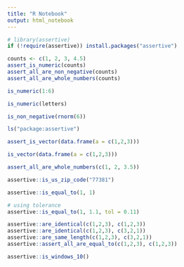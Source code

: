 ```yaml
---
title: "R Notebook"
output: html_notebook
---
```



```r
# library(assertive)
if (!require(assertive)) install.packages("assertive")

counts <- c(1, 2, 3, 4.5)
assert_is_numeric(counts)
assert_all_are_non_negative(counts)
assert_all_are_whole_numbers(counts)

```

```r
is_numeric(1:6)
```


```r
is_numeric(letters)
```

```r
is_non_negative(rnorm(6))
```

```r
ls("package:assertive")
```

```r
assert_is_vector(data.frame(a = c(1,2,3)))
```

```r
is_vector(data.frame(a = c(1,2,3)))
```

```r
assert_all_are_whole_numbers(c(1, 2, 3.5))
```

```r
assertive::is_us_zip_code("77381")
```


```r
assertive::is_equal_to(1, 1)
```

```r
# using tolerance
assertive::is_equal_to(1, 1.1, tol = 0.11)
```


```r
assertive::are_identical(c(1,2,3), c(1,2,3))
assertive::are_identical(c(1,2,3), c(3,2,1))
assertive::are_same_length(c(1,2,3), c(3,2,1))
assertive::assert_all_are_equal_to(c(1,2,3), c(1,2,3))
```


```r
assertive::is_windows_10()
```


